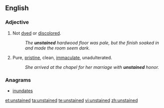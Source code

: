 ==English==

===Adjective===
{{en-adj|-}}

# Not [[dyed]] or [[discolored]].
#: ''The '''unstained''' hardwood floor was pale, but the finish soaked in and made the room seem dark.''
# Pure, [[pristine]], clean, [[immaculate]], unadulterated.
#: ''She arrived at the chapel for her marriage with '''unstained''' honor.''

===Anagrams===
* [[inundates#English|inundates]]

[[et:unstained]]
[[ta:unstained]]
[[te:unstained]]
[[vi:unstained]]
[[zh:unstained]]